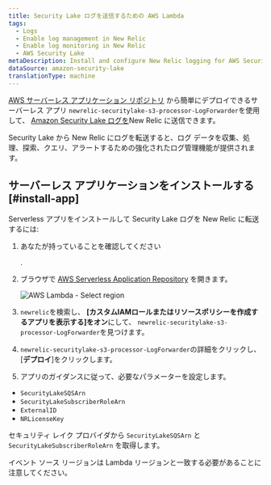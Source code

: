 ```yaml
---
title: Security Lake ログを送信するための AWS Lambda
tags:
  - Logs
  - Enable log management in New Relic
  - Enable log monitoring in New Relic
  - AWS Security Lake
metaDescription: Install and configure New Relic logging for AWS Security Lake
dataSource: amazon-security-lake
translationType: machine
---
```



[AWS サーバーレス アプリケーション リポジトリ](https://serverlessrepo.aws.amazon.com/applications) から簡単にデプロイできるサーバーレス アプリ `newrelic-securitylake-s3-processor-LogForwarder`を使用して、 [Amazon Security Lake ログを](https://docs.aws.amazon.com/security-lake/latest/userguide/internal-sources.html)New Relic に送信できます。

Security Lake から New Relic にログを転送すると、ログ データを収集、処理、探索、クエリ、アラートするための強化されたログ管理機能が提供されます。

## サーバーレス アプリケーションをインストールする [#install-app]

Serverless アプリをインストールして Security Lake ログを New Relic に転送するには:

1. あなたが持っていることを確認してください

   <InlinePopover type="licenseKey"/>

   .

2. ブラウザで [AWS Serverless Application Repository](https://serverlessrepo.aws.amazon.com/applications) を開きます。

   <img title="AWS Lambda - Select region" alt="AWS Lambda - Select region" src={serverlessAWSLambdaSelectRegion}/>

3. `newrelic`を検索し、 **\[カスタムIAMロールまたはリソースポリシーを作成するアプリを表示する]をオン**にして、 `newrelic-securitylake-s3-processor-LogForwarder`を見つけます。

4. `newrelic-securitylake-s3-processor-LogForwarder`の詳細をクリックし、\[**デプロイ**]をクリックします。

5. アプリのガイダンスに従って、必要なパラメーターを設定します。

* `SecurityLakeSQSArn`
* `SecurityLakeSubscriberRoleArn`
* `ExternalID`
* `NRLicenseKey`

セキュリティ レイク プロバイダから `SecurityLakeSQSArn` と `SecurityLakeSubscriberRoleArn` を取得します。

イベント ソース リージョンは Lambda リージョンと一致する必要があることに注意してください。
